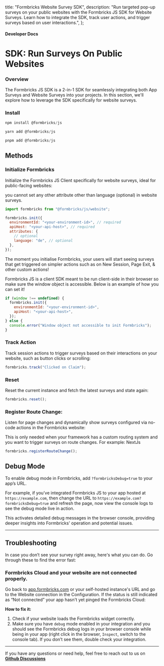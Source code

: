 
  title: "Formbricks Website Survey SDK",
  description:
    "Run targeted pop-up surveys on your public websites with the Formbricks JS SDK for Website Surveys. Learn how to integrate the SDK, track user actions, and trigger surveys based on user interactions.",
};

#### Developer Docs

# SDK: Run Surveys On Public Websites

### Overview

The Formbricks JS SDK is a 2-in-1 SDK for seamlessly integrating both App Surveys and Website Surveys into your projects. In this section, we'll explore how to leverage the SDK specifically for website surveys.

### Install

<Col>
<CodeGroup title="npm">

```js {{ title: 'npm' }}
npm install @formbricks/js
```

```js {{ title: 'yarn' }}
yarn add @formbricks/js
```

```js {{ title: 'pnpm' }}
pnpm add @formbricks/js
```

</CodeGroup>
</Col>

## Methods

### Initialize Formbricks

Initialize the Formbricks JS Client specifically for website surveys, ideal for public-facing websites:

<Note>you cannot set any other attribute other than language (optional) in website surveys.</Note>

<Col>
<CodeGroup title="Initialize Formbricks">

```javascript
import formbricks from "@formbricks/js/website";

formbricks.init({
  environmentId: "<your-environment-id>", // required
  apiHost: "<your-api-host>", // required
  attributes: {
    // optional
    language: "de", // optional
  },
});
```

</CodeGroup>
</Col>

The moment you initialise Formbricks, your users will start seeing surveys that get triggered on simpler actions such as on New Session, Page Exit, & other custom actions!

<Note>
Formbricks JS is a client SDK meant to be run client-side in their browser so make sure the window object is accessible. Below is an example of how you can set it!

<Col>
<CodeGroup>

```js
if (window !== undefined) {
  formbricks.init({
    environmentId: "<your-environment-id>",
    apiHost: "<your-api-host>",
  });
} else {
  console.error("Window object not accessible to init Formbricks");
}
```

</CodeGroup>
</Col>

</Note>

### Track Action

Track session actions to trigger surveys based on their interactions on your website, such as button clicks or scrolling:

<Col>
<CodeGroup>

```js
formbricks.track("Clicked on Claim");
```

</CodeGroup>
</Col>

### Reset

Reset the current instance and fetch the latest surveys and state again:

<Col>
<CodeGroup>

```js
formbricks.reset();
```

</CodeGroup>
</Col>

### Register Route Change:

Listen for page changes and dynamically show surveys configured via no-code actions in the Formbricks website:

<Note>
  This is only needed when your framework has a custom routing system and you want to trigger surveys on route changes. For example: NextJs
</Note>

<Col>
<CodeGroup>

```js
formbricks.registerRouteChange();
```

</CodeGroup>
</Col>

## Debug Mode

To enable debug mode in Formbricks, add `?formbricksDebug=true` to your app’s URL.

For example, if you’ve integrated Formbricks JS to your app hosted at `https://example.com`, then change the URL to `https://example.com?formbricksDebug=true` and refresh the page, now view the console logs to see the debug mode live in action.

This activates detailed debug messages in the browser console, providing deeper insights into Formbricks' operation and potential issues.

---

## Troubleshooting

In case you don’t see your survey right away, here's what you can do. Go through these to find the error fast:

### Formbricks Cloud and your website are not connected properly.

Go back to [app.formbricks.com](http://app.formbricks.com) or your self-hosted instance's URL and go to the Website connection in the Configuration. If the status is still indicated as “Not connected” your app hasn't yet pinged the Formbricks Cloud:

<MdxImage
  src={I1}
  alt="setup checklist ui of survey popup for website surveys"
  quality="100"
  className="max-w-full rounded-lg sm:max-w-3xl"
/>
**How to fix it:**

1. Check if your website loads the Formbricks widget correctly.
2. Make sure you have `debug` mode enabled in your integration and you should see the Formbricks debug logs in your browser console while being in your app (right click in the browser, `Inspect`, switch to the console tab). If you don’t see them, double check your integration.

---

If you have any questions or need help, feel free to reach out to us on **[Github Discussions](https://github.com/formbricks/formbricks/discussions)**

